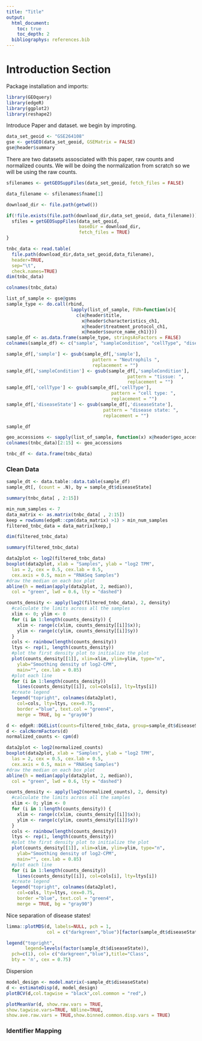```yaml
---
title: "Title"
output: 
  html_document:
    toc: true
    toc_depth: 2
  bibliographys: references.bib
---
```


# Introduction Section

Package installation and imports:
```r
library(GEOquery)
library(edgeR)
library(ggplot2)
library(reshape2)
```

Introduce Paper and dataset. we begin by improting.

```r
data_set_geoid <- "GSE264108"
gse <- getGEO(data_set_geoid, GSEMatrix = FALSE)
gse@header$summary
```

There are two datasets assosciated with this paper, raw counts and normalized counts. We will be doing the normalization from scratch so we will be using the raw counts.

```r
sfilenames <- getGEOSuppFiles(data_set_geoid, fetch_files = FALSE)

data_filename <- sfilenames$fname[1]

download_dir <- file.path(getwd())

if(!file.exists(file.path(download_dir,data_set_geoid, data_filename))){
  sfiles = getGEOSuppFiles(data_set_geoid,
                           baseDir = download_dir, 
                           fetch_files = TRUE)
}

tnbc_data <- read.table(
  file.path(download_dir,data_set_geoid,data_filename),
  header=TRUE,
  sep="\t",
  check.names=TRUE)
dim(tnbc_data)

```


```r
colnames(tnbc_data)
```

```r
list_of_sample <- gse@gsms
sample_type <- do.call(rbind, 
                        lapply(list_of_sample, FUN=function(x){
                          c(x@header$title,
                            x@header$characteristics_ch1,
                            x@header$treatment_protocol_ch1,
                            x@header$source_name_ch1)}))
sample_df <- as.data.frame(sample_type, stringsAsFactors = FALSE)
colnames(sample_df) <- c("sample", "sampleCondition", "cellType", "diseaseState", "treatmentProtocol", "sampleType")
```

```r
sample_df[,'sample'] <- gsub(sample_df[,'sample'],
                                pattern = "Neutrophils ",
                                replacement = "")
sample_df[,'sampleCondition'] <- gsub(sample_df[,'sampleCondition'],
                                             pattern = "tissue: ",
                                             replacement = "")
sample_df[,'cellType'] <- gsub(sample_df[,'cellType'],
                                       pattern = "cell type: ",
                                       replacement = "")
sample_df[,'diseaseState'] <- gsub(sample_df[,'diseaseState'],
                                    pattern = "disease state: ",
                                    replacement = "")

sample_df
```



```r
geo_accessions <- sapply(list_of_sample, function(x) x@header$geo_accession)
colnames(tnbc_data)[2:15] <- geo_accessions

tnbc_df <- data.frame(tnbc_data)
```


### Clean Data

```r
sample_dt <- data.table::data.table(sample_df)
sample_dt[, (count = .N), by = sample_dt$diseaseState]
```

```r
summary(tnbc_data[ , 2:15])
```


```r
min_num_samples <- 7
data_matrix <- as.matrix(tnbc_data[ , 2:15])
keep = rowSums(edgeR::cpm(data_matrix) >1) > min_num_samples
filtered_tnbc_data = data_matrix[keep,]
```


```r
dim(filtered_tnbc_data)
```

```r
summary(filtered_tnbc_data)
```

```r
data2plot <- log2(filtered_tnbc_data)
boxplot(data2plot, xlab = "Samples", ylab = "log2 TPM",
  las = 2, cex = 0.5, cex.lab = 0.5,
  cex.axis = 0.5, main = "RNASeq Samples")
#draw the median on each box plot
abline(h = median(apply(data2plot, 2, median)),
  col = "green", lwd = 0.6, lty = "dashed")

counts_density <- apply(log2(filtered_tnbc_data), 2, density)
  #calculate the limits across all the samples
  xlim <- 0; ylim <- 0
  for (i in 1:length(counts_density)) {
    xlim <- range(c(xlim, counts_density[[i]]$x));
    ylim <- range(c(ylim, counts_density[[i]]$y))
  }
  cols <- rainbow(length(counts_density))
  ltys <- rep(1, length(counts_density))
  #plot the first density plot to initialize the plot
  plot(counts_density[[1]], xlim=xlim, ylim=ylim, type="n",
    ylab="Smoothing density of log2-CPM",
    main="", cex.lab = 0.85)
  #plot each line
  for (i in 1:length(counts_density))
    lines(counts_density[[i]], col=cols[i], lty=ltys[i])
  #create legend
  legend("topright", colnames(data2plot),
    col=cols, lty=ltys, cex=0.75,
    border ="blue", text.col = "green4",
    merge = TRUE, bg = "gray90")

```

```r
d <- edgeR::DGEList(counts=filtered_tnbc_data, group=sample_dt$diseaseState)
d <- calcNormFactors(d)
normalized_counts <- cpm(d)
```


```r
data2plot <- log2(normalized_counts)
boxplot(data2plot, xlab = "Samples", ylab = "log2 TPM",
  las = 2, cex = 0.5, cex.lab = 0.5,
  cex.axis = 0.5, main = "RNASeq Samples")
#draw the median on each box plot
abline(h = median(apply(data2plot, 2, median)),
  col = "green", lwd = 0.6, lty = "dashed")

counts_density <- apply(log2(normalized_counts), 2, density)
  #calculate the limits across all the samples
  xlim <- 0; ylim <- 0
  for (i in 1:length(counts_density)) {
    xlim <- range(c(xlim, counts_density[[i]]$x));
    ylim <- range(c(ylim, counts_density[[i]]$y))
  }
  cols <- rainbow(length(counts_density))
  ltys <- rep(1, length(counts_density))
  #plot the first density plot to initialize the plot
  plot(counts_density[[1]], xlim=xlim, ylim=ylim, type="n",
    ylab="Smoothing density of log2-CPM",
    main="", cex.lab = 0.85)
  #plot each line
  for (i in 1:length(counts_density))
    lines(counts_density[[i]], col=cols[i], lty=ltys[i])
  #create legend
  legend("topright", colnames(data2plot),
    col=cols, lty=ltys, cex=0.75,
    border ="blue", text.col = "green4",
    merge = TRUE, bg = "gray90")
```


Nice separation of disease states!
```r
limma::plotMDS(d, labels=NULL, pch = 1,
               col = c("darkgreen","blue")[factor(sample_dt$diseaseState)])

legend("topright", 
       legend=levels(factor(sample_dt$diseaseState)),
  pch=c(1), col= c("darkgreen","blue"),title="Class",
  bty = 'n', cex = 0.75)
```

Dispersion
```r
model_design <- model.matrix(~sample_dt$diseaseState)
d <- estimateDisp(d, model_design)
plotBCV(d,col.tagwise = "black",col.common = "red",)
```

```r
plotMeanVar(d, show.raw.vars = TRUE,
show.tagwise.vars=TRUE, NBline=TRUE,
show.ave.raw.vars = TRUE,show.binned.common.disp.vars = TRUE)
```

### Identifier Mapping

```r


```




